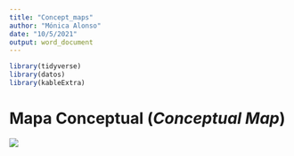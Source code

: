 ```yaml
---
title: "Concept_maps"
author: "Mónica Alonso"
date: "10/5/2021"
output: word_document
---
```


```r
library(tidyverse)
library(datos)
library(kableExtra)
```

# Mapa Conceptual (_Conceptual Map_)
![](Mapa Conceptual.png)


